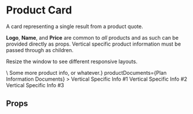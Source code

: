 

<Meta title="Components/ProductCard" component={ProductCard} />

# Product Card

A card representing a single result from a product quote. 

**Logo**, **Name**, and **Price** are common to *all* products and as such can be provided directly as props. Vertical specific product information must be passed through as children.

Resize the window to see different responsive layouts. 

<Preview>
  <Story name="product card">\
    <ProductCard
      product={{
        name: "Test Product Discount Saver Max",
        logo: originLogo,
        cost: {
          price: 632.28033,
          period: 'ANNUALLY',
          intervals: ['ANNUALLY', 'MONTHLY', 'QUARTERLY'],
          intervalText: 'Est. cost per'
        },
        priceDisclaimer: 'Incl. GST & conditional discounts',
      }}
      additionalContent={<Typography style={{ fontSize: '1.5rem' }}>Some more product info, or whatever.</Typography>}
      productDocuments={<Typography style={{ marginTop: '1rem', fontSize: '1.2rem' }}>Plan Information Documents</Typography>}
    >
      <Typography style={{ fontSize: '1.5rem', marginRight: '1rem' }}>Vertical Specific Info #1</Typography>
      <Typography style={{ fontSize: '1.5rem', marginRight: '1rem' }}>Vertical Specific Info #2</Typography>
      <Typography style={{ fontSize: '1.5rem' }}>Vertical Specific Info #3</Typography>
    </ProductCard>
  </Story>
</Preview>

## Props
<Props of={ProductCard} />